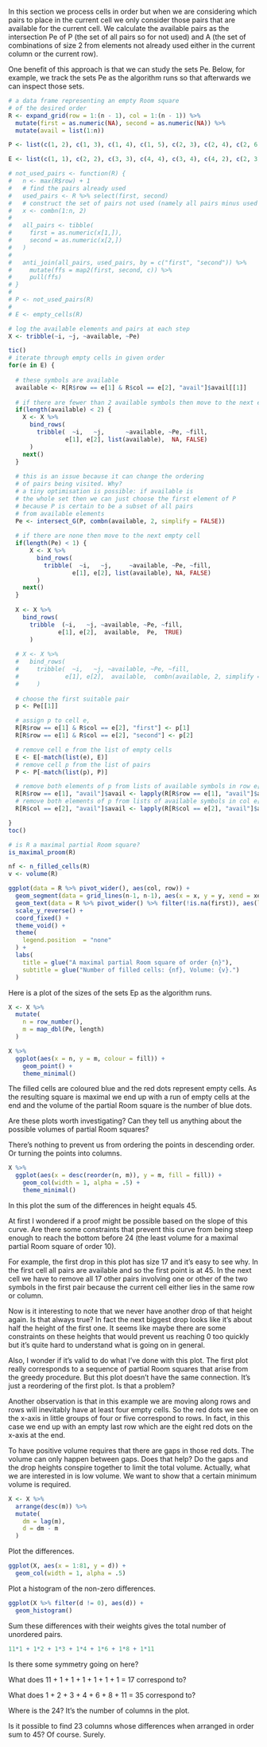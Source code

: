 In this section we process cells in order but when we are considering
which pairs to place in the current cell we only consider those
pairs that are available for the current cell. We calculate the available
pairs as the intersection Pe of P (the set of all pairs so for not used)
and A (the set of combinations of size 2 from elements not already
used either in the current column or the current row).

One benefit of this approach is that we can study the sets Pe.
Below, for example, we track the sets Pe as the algorithm runs
so that afterwards we can inspect those sets.

```r
# a data frame representing an empty Room square
# of the desired order
R <- expand_grid(row = 1:(n - 1), col = 1:(n - 1)) %>%
  mutate(first = as.numeric(NA), second = as.numeric(NA)) %>%
  mutate(avail = list(1:n))

P <- list(c(1, 2), c(1, 3), c(1, 4), c(1, 5), c(2, 3), c(2, 4), c(2, 6), c(3, 4), c(3, 7), c(5, 6), c(5, 7), c(5, 8), c(5, 9), c(5, 10), c(6, 7), c(6, 8), c(6, 9), c(6, 10), c(7, 8), c(7, 9), c(7, 10), c(8, 9), c(8, 10), c(9, 10), c(1, 6), c(1, 7), c(1, 8), c(1, 9), c(1, 10), c(2, 5), c(2, 7), c(2, 8), c(2, 9), c(2, 10), c(3, 5), c(3, 6), c(3, 8), c(3, 9), c(3, 10), c(4, 5), c(4, 6), c(4, 7), c(4, 8), c(4, 9), c(4, 10))

E <- list(c(1, 1), c(2, 2), c(3, 3), c(4, 4), c(3, 4), c(4, 2), c(2, 3), c(5, 5), c(4, 3), c(1, 2), c(6, 6), c(7, 7), c(8, 8), c(9, 9), c(7, 8), c(9, 6), c(6, 9), c(8, 7), c(8, 9), c(9, 7), c(1, 4), c(2, 1), c(6, 8), c(7, 6), c(1, 3), c(1, 5), c(1, 6), c(1, 7), c(1, 8), c(1, 9), c(2, 4), c(2, 5), c(2, 6), c(2, 7), c(2, 8), c(2, 9), c(3, 1), c(3, 2), c(3, 5), c(3, 6), c(3, 7), c(3, 8), c(3, 9), c(4, 1), c(4, 5), c(4, 6), c(4, 7), c(4, 8), c(4, 9), c(5, 1), c(5, 2), c(5, 3), c(5, 4), c(5, 6), c(5, 7), c(5, 8), c(5, 9), c(6, 1), c(6, 2), c(6, 3), c(6, 4), c(6, 5), c(6, 7), c(7, 1), c(7, 2), c(7, 3), c(7, 4), c(7, 5), c(7, 9), c(8, 1), c(8, 2), c(8, 3), c(8, 4), c(8, 5), c(8, 6), c(9, 1), c(9, 2), c(9, 3), c(9, 4), c(9, 5), c(9, 8))
```

```r
# not_used_pairs <- function(R) {
#   n <- max(R$row) + 1
#   # find the pairs already used
#   used_pairs <- R %>% select(first, second)
#   # construct the set of pairs not used (namely all pairs minus used pairs)
#   x <- combn(1:n, 2)
# 
#   all_pairs <- tibble(
#     first = as.numeric(x[1,]),
#     second = as.numeric(x[2,])
#   )
# 
#   anti_join(all_pairs, used_pairs, by = c("first", "second")) %>%
#     mutate(ffs = map2(first, second, c)) %>%
#     pull(ffs)
# }
# 
# P <- not_used_pairs(R)
# 
# E <- empty_cells(R)
```

```r
# log the available elements and pairs at each step
X <- tribble(~i, ~j, ~available, ~Pe)

tic()
# iterate through empty cells in given order
for(e in E) {
  
  # these symbols are available
  available <- R[R$row == e[1] & R$col == e[2], "avail"]$avail[[1]]
  
  # if there are fewer than 2 available symbols then move to the next empty cell
  if(length(available) < 2) {
    X <- X %>%
      bind_rows(
        tribble(  ~i,   ~j,      ~available, ~Pe, ~fill,
                e[1], e[2], list(available),  NA, FALSE)
      )
    next()
  }
  
  # this is an issue because it can change the ordering
  # of pairs being visited. Why?
  # a tiny optimisation is possible: if available is
  # the whole set then we can just choose the first element of P
  # because P is certain to be a subset of all pairs
  # from available elements
  Pe <- intersect_G(P, combn(available, 2, simplify = FALSE))
  
  # if there are none then move to the next empty cell
  if(length(Pe) < 1) {
      X <- X %>%
        bind_rows(
          tribble(  ~i,   ~j,     ~available, ~Pe, ~fill,
                  e[1], e[2], list(available), NA, FALSE)
        )
    next()
  }
  
  X <- X %>%
    bind_rows(
      tribble  (~i,   ~j, ~available, ~Pe, ~fill,
              e[1], e[2],  available,  Pe,  TRUE)
      )
  
  # X <- X %>%
  #   bind_rows(
  #     tribble(  ~i,   ~j, ~available, ~Pe, ~fill,
  #             e[1], e[2],  available,  combn(available, 2, simplify = FALSE),  TRUE)
  #     )
  
  # choose the first suitable pair
  p <- Pe[[1]]

  # assign p to cell e,
  R[R$row == e[1] & R$col == e[2], "first"] <- p[1]
  R[R$row == e[1] & R$col == e[2], "second"] <- p[2]

  # remove cell e from the list of empty cells
  E <- E[-match(list(e), E)]
  # remove cell p from the list of pairs
  P <- P[-match(list(p), P)]

  # remove both elements of p from lists of available symbols in row e[1]
  R[R$row == e[1], "avail"]$avail <- lapply(R[R$row == e[1], "avail"]$avail, remove_both, p)
  # remove both elements of p from lists of available symbols in col e[2]
  R[R$col == e[2], "avail"]$avail <- lapply(R[R$col == e[2], "avail"]$avail, remove_both, p)

}
toc()
```

```r
# is R a maximal partial Room square?
is_maximal_proom(R)
```

```r
nf <- n_filled_cells(R)
v <- volume(R)

ggplot(data = R %>% pivot_wider(), aes(col, row)) +
  geom_segment(data = grid_lines(n-1, n-1), aes(x = x, y = y, xend = xend, yend = yend), size = .1) +
  geom_text(data = R %>% pivot_wider() %>% filter(!is.na(first)), aes(label = paste(first, second, sep = ","))) +
  scale_y_reverse() +
  coord_fixed() + 
  theme_void() +
  theme(
    legend.position  = "none"
  ) +
  labs(
    title = glue("A maximal partial Room square of order {n}"),
    subtitle = glue("Number of filled cells: {nf}, Volume: {v}.")
  )
```

Here is a plot of the sizes of the sets Ep as the algorithm runs.

```r
X <- X %>%
  mutate(
    n = row_number(),
    m = map_dbl(Pe, length)
  )
```

```r
X %>%
  ggplot(aes(x = n, y = m, colour = fill)) +
    geom_point() +
    theme_minimal()
```

The filled cells are coloured blue and the red dots
represent empty cells. As the resulting square is maximal
we end up with a run of empty cells at the end and the
volume of the partial Room square is the number of
blue dots.

Are these plots worth investigating? Can they tell us
anything about the possible volumes of partial Room
squares?

There's nothing to prevent us from ordering the points
in descending order. Or turning the points into columns.

```r
X %>%
  ggplot(aes(x = desc(reorder(n, m)), y = m, fill = fill)) +
    geom_col(width = 1, alpha = .5) +
    theme_minimal()
```

In this plot the sum of the differences in height equals
45.

At first I wondered if a proof might be possible based
on the slope of this curve. Are there some constraints
that prevent this curve from being steep enough to reach
the bottom before 24 (the least volume for a maximal
partial Room square of order 10).

For example, the first drop in this plot has size 17
and it's easy to see why. In the first cell all pairs
are available and so the first point is at 45. In the
next cell we have to remove all 17 other pairs involving
one or other of the two symbols in the first pair because
the current cell either lies in the same row or column.

Now is it interesting to note that we never have another
drop of that height again. Is that always true? In fact
the next biggest drop looks like it's about half the
height of the first one. It seems like maybe there are
some constraints on these heights that would prevent us
reaching 0 too quickly but it's quite hard to understand
what is going on in general.

Also, I wonder if it's valid to do what I've done with
this plot. The first plot really corresponds to a sequence
of partial Room squares that arise from the greedy
procedure. But this plot doesn't have the same connection.
It's just a reordering of the first plot. Is that a problem?

Another observation is that in this example we are
moving along rows and rows will inevitably have at
least four empty cells. So the red dots we see on
the x-axis in little groups of four or five correspond
to rows. In fact, in this case we end up with an
empty last row which are the eight red dots on the
x-axis at the end.

To have positive volume requires that there are gaps
in those red dots. The volume can only happen between
gaps. Does that help? Do the gaps and the drop heights
conspire together to limit the total volume. Actually,
what we are interested in is low volume. We want to
show that a certain minimum volume is required.

```r
X <- X %>%
  arrange(desc(m)) %>%
  mutate(
    dm = lag(m),
    d = dm - m
  )
```

Plot the differences.

```r
ggplot(X, aes(x = 1:81, y = d)) +
  geom_col(width = 1, alpha = .5)
```

Plot a histogram of the non-zero differences.

```r
ggplot(X %>% filter(d != 0), aes(d)) +
  geom_histogram()
```

Sum these differences with their weights gives the total number of
unordered pairs.

```r
11*1 + 1*2 + 1*3 + 1*4 + 1*6 + 1*8 + 1*11
```

Is there some symmetry going on here?

What does 11 + 1 + 1 + 1 + 1 + 1 + 1 = 17 correspond to?

What does 1 + 2 + 3 + 4 + 6 + 8 + 11 = 35 correspond to?

Where is the 24? It's the number of columns in the plot.

Is it possible to find 23 columns whose differences when
arranged in order sum to 45? Of course. Surely.